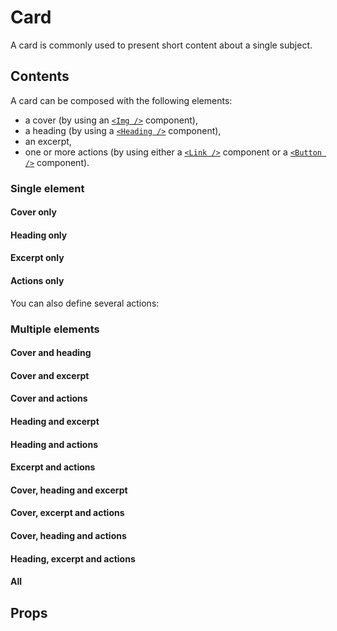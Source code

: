 
<Meta of={CardStories} />

# Card

A card is commonly used to present short content about a single subject.

## Contents

A card can be composed with the following elements:

- a cover (by using an [`<Img />`](/docs/components-atoms-image--docs) component),
- a heading (by using a [`<Heading />`](/docs/components-atoms-typography-heading--docs) component),
- an excerpt,
- one or more actions (by using either a [`<Link />`](/docs/components-atoms-link--docs) component or a [`<Button />`](/docs/components-atoms-button--docs) component).

### Single element

#### Cover only

<Canvas of={CardStories.CoverOnly} />

#### Heading only

<Canvas of={CardStories.HeadingOnly} />

#### Excerpt only

<Canvas of={CardStories.ExcerptOnly} />

#### Actions only

<Canvas of={CardStories.SingleActionOnly} />

You can also define several actions:

<Canvas of={CardStories.MultipleActionsOnly} />

### Multiple elements

#### Cover and heading

<Canvas of={CardStories.CoverAndHeading} />

#### Cover and excerpt

<Canvas of={CardStories.CoverAndExcerpt} />

#### Cover and actions

<Canvas of={CardStories.CoverAndActions} />

#### Heading and excerpt

<Canvas of={CardStories.ExcerptAndHeading} />

#### Heading and actions

<Canvas of={CardStories.HeadingAndActions} />

#### Excerpt and actions

<Canvas of={CardStories.ExcerptAndActions} />

#### Cover, heading and excerpt

<Canvas of={CardStories.CoverExcerptAndHeading} />

#### Cover, excerpt and actions

<Canvas of={CardStories.CoverExcerptAndActions} />

#### Cover, heading and actions

<Canvas of={CardStories.CoverHeadingAndActions} />

#### Heading, excerpt and actions

<Canvas of={CardStories.ExcerptHeadingAndActions} />

#### All

<Canvas of={CardStories.All} />

## Props

<ArgTypes of={CardStories} />
